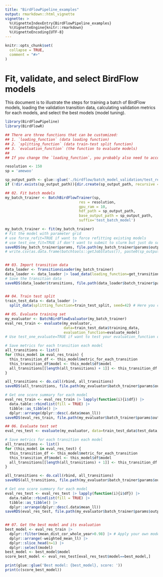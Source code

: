 ```yaml
---
title: "BirdFlowPipeline_examples"
output: rmarkdown::html_vignette
vignette: >
  %\VignetteIndexEntry{BirdFlowPipeline_examples}
  %\VignetteEngine{knitr::rmarkdown}
  %\VignetteEncoding{UTF-8}
---
```


```r
knitr::opts_chunk$set(
  collapse = TRUE,
  comment = "#>"
)
```

# Fit, validate, and select BirdFlow models

This document is to illustrate the steps for training a batch of BirdFlow models, loading the validation transition data, calculating validation metrics for each models, and select the best models (model tuning).


```r
library(BirdFlowPipeline)
library(BirdFlowR)
```

```r
## There are three functions that can be customized:
## 1. `loading_function` (data loading function)
## 2. `splitting_function` (data train-test split function)
## 3. `evaluation_function` (the function to evaluate models)
## 
## If you change the `loading_function`, you probably also need to accordingly change the `splitting_function` and `evaluation_function`

resolution <- 150
sp = 'amewoo'

sp_output_path <- glue::glue('./birdflow/batch_model_validation/test_resolution_{resolution}km/{sp}')
if (!dir.exists(sp_output_path)){dir.create(sp_output_path, recursive = TRUE)}

```

```r

## 02. Fit batch models
my_batch_trainer <- BatchBirdFlowTrainer(sp,
                                  res = resolution,
                                  gpu_ram = 10, 
                                  hdf_path = sp_output_path, 
                                  base_output_path = sp_output_path, 
                                  suffix='test_batch_model')

my_batch_trainer <- fit(my_batch_trainer) 
# Fit the model with parameter grid
# use force_refit=TRUE if want to force refitting existing models
# use test_one_fit=TRUE if don't want to submit to slurm but just do some test on this local session
saveRDS(my_batch_trainer$params, file.path(my_batch_trainer$params$output_path, 'params.rds'))
# write.csv(as.data.frame(batchtools::getJobStatus()), paste0(sp_output_path, '/', 'training_JobStatus.csv'))
  
```

```r
## 03. Import transition data
data_loader <- TransitionsLoader(my_batch_trainer)
data_loader <- data_loader |> load_data(loading_function=get_transitions) # Here you can customize the loading_function for the transition data
# Save the transition data
saveRDS(data_loader$transitions, file.path(data_loader$batch_trainer$params$output_path, 'transitions.rds'))
  
```

```r
## 04. Train test split
train_test_data <- data_loader |> 
  split_data(splitting_function=train_test_split, seed=42) # Here you can customize the train_test_split function
```

```r
## 05. Evaluate training set
my_evaluator <- BatchBirdFlowEvaluator(my_batch_trainer)
eval_res_train <- evaluate(my_evaluator, 
                           data=train_test_data$training_data, 
                           evaluation_function=evaluate_model)
# Use test_one_evaluate=TRUE if want to test your evaluation_function on this local session and not pushing it to slurm. In that case the function will return your validation result of a single model.

# Save metrics for each transition each model
all_transitions <- list()
for (this_model in eval_res_train) {
  this_transition_df <- this_model$metric_for_each_transition
  this_transition_df$model <- this_model$df$model
  all_transitions[[length(all_transitions) + 1]] <- this_transition_df
}

all_transitions <- do.call(rbind, all_transitions)
saveRDS(all_transitions, file.path(my_evaluator$batch_trainer$params$output_path, glue::glue('Training_each_transition_evaluation.rds')))

# Get one score summary for each model
eval_res_train <- eval_res_train |> lapply(function(i){i$df}) |>
  data.table::rbindlist(fill = TRUE) |>
  tibble::as_tibble() |>
  dplyr::arrange(dplyr::desc(.data$mean_ll))
saveRDS(eval_res_train, file.path(my_evaluator$batch_trainer$params$output_path, glue::glue('eval_res_train.rds')))
```


```r
## 06. Evaluate test set
eval_res_test <- evaluate(my_evaluator, data=train_test_data$test_data, evaluation_function=evaluate_model)

# Save metrics for each transition each model
all_transitions <- list()
for (this_model in eval_res_test) {
  this_transition_df <- this_model$metric_for_each_transition
  this_transition_df$model <- this_model$df$model
  all_transitions[[length(all_transitions) + 1]] <- this_transition_df
}

all_transitions <- do.call(rbind, all_transitions)
saveRDS(all_transitions, file.path(my_evaluator$batch_trainer$params$output_path, glue::glue('Test_each_transition_evaluation.rds')))

# Get one score summary for each model
eval_res_test <- eval_res_test |> lapply(function(i){i$df}) |>
  data.table::rbindlist(fill = TRUE) |>
  tibble::as_tibble() |>
  dplyr::arrange(dplyr::desc(.data$mean_ll))
saveRDS(eval_res_test, file.path(my_evaluator$batch_trainer$params$output_path, glue::glue('eval_res_test.rds')))
  
```

```r
## 07. Get the best model and its evaluation
best_model <- eval_res_train |> 
  dplyr::filter(mean_dist_cor_whole_year>0.98) |> # Apply your own model selection criteria
  dplyr::arrange(-weighted_mean_ll) |> 
  dplyr::slice_head(n=1) |> 
  dplyr::select(model)
best_model <- best_model$model
score_best_model <- eval_res_test[eval_res_test$model==best_model,]

print(glue::glue('Best model: {best_model}, score: '))
print(c(score_best_model))

```


